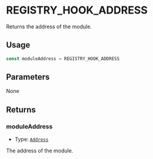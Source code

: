 # REGISTRY_HOOK_ADDRESS

Returns the address of the module.

## Usage

```typescript copy
const moduleAddress = REGISTRY_HOOK_ADDRESS
```

## Parameters

None

## Returns

### moduleAddress

- Type: [`Address`](https://viem.sh/docs/glossary/types#address)

The address of the module.
